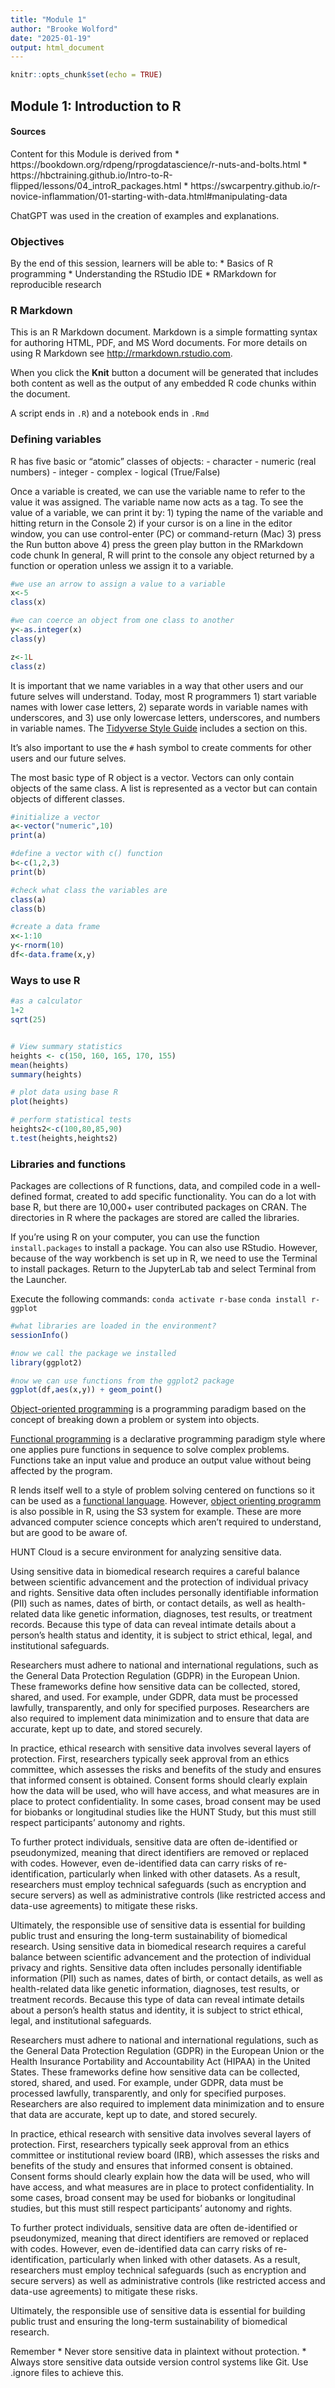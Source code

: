 ```yaml
---
title: "Module 1"
author: "Brooke Wolford"
date: "2025-01-19"
output: html_document
---
```


```r
knitr::opts_chunk$set(echo = TRUE)
```

## Module 1: Introduction to R

#### Sources
Content for this Module is derived from
* https://bookdown.org/rdpeng/rprogdatascience/r-nuts-and-bolts.html
* https://hbctraining.github.io/Intro-to-R-flipped/lessons/04_introR_packages.html
* https://swcarpentry.github.io/r-novice-inflammation/01-starting-with-data.html#manipulating-data

ChatGPT was used in the creation of examples and explanations.

### Objectives
By the end of this session, learners will be able to:
  * Basics of R programming
  * Understanding the RStudio IDE
  * RMarkdown for reproducible research

### R Markdown
This is an R Markdown document. Markdown is a simple formatting syntax for authoring HTML, PDF, and MS Word documents. For more details on using R Markdown see <http://rmarkdown.rstudio.com>.

When you click the **Knit** button a document will be generated that includes both content as well as the output of any embedded R code chunks within the document. 

A script ends in `.R`) and a notebook ends in `.Rmd`

### Defining variables
R has five basic or “atomic” classes of objects:
- character
- numeric (real numbers)
- integer
- complex
- logical (True/False)

Once a variable is created, we can use the variable name to refer to the value it was assigned. The variable name now acts as a tag. To see the value of a variable, we can print it by:
1) typing the name of the variable and hitting return in the Console
2) if your cursor is on a line in the editor window, you can use control-enter (PC) or command-return (Mac)
3) press the Run button above
4) press the green play button in the RMarkdown code chunk
In general, R will print to the console any object returned by a function or operation unless we assign it to a variable.

```r

#we use an arrow to assign a value to a variable
x<-5
class(x)

#we can coerce an object from one class to another
y<-as.integer(x)
class(y)

z<-1L
class(z)
```

It is important that we name variables in a way that other users and our future selves will understand. Today, most R programmers 1) start variable names with lower case letters, 2) separate words in variable names with underscores, and 3) use only lowercase letters, underscores, and numbers in variable names. The [Tidyverse Style Guide](https://style.tidyverse.org/syntax.html) includes a section on this.

It's also important to use the `#` hash symbol to create comments for other users and our future selves.

The most basic type of R object is a vector. Vectors can only contain objects of the same class. A list is represented as a vector but can contain objects of different classes.

```r

#initialize a vector
a<-vector("numeric",10)
print(a)

#define a vector with c() function
b<-c(1,2,3)
print(b)

#check what class the variables are
class(a)
class(b)

#create a data frame
x<-1:10
y<-rnorm(10)
df<-data.frame(x,y)

```



### Ways to use R
```r

#as a calculator
1+2
sqrt(25)


# View summary statistics
heights <- c(150, 160, 165, 170, 155)
mean(heights)
summary(heights)

# plot data using base R
plot(heights)

# perform statistical tests
heights2<-c(100,80,85,90)
t.test(heights,heights2)

```


### Libraries and functions
Packages are collections of R functions, data, and compiled code in a well-defined format, created to add specific functionality. You can do a lot with base R, but there are 10,000+ user contributed packages on CRAN. The directories in R where the packages are stored are called the libraries.

If you're using R on your computer, you can use the function `install.packages` to install a package. You can also use RStudio. However, because of the way workbench is set up in R, we need to use the Terminal to install packages. Return to the JupyterLab tab and select Terminal from the Launcher. 

Execute the following commands:
`conda activate r-base`
`conda install r-ggplot`

```r

#what libraries are loaded in the environment?
sessionInfo()

#now we call the package we installed
library(ggplot2)

#now we can use functions from the ggplot2 package
ggplot(df,aes(x,y)) + geom_point()

```

[Object-oriented programming](https://www.turing.com/kb/object-oriented-programming-help-the-developers-to-code-better) is a programming paradigm based on the concept of breaking down a problem or system into objects.

[Functional programming](https://www.turing.com/kb/introduction-to-functional-programming) is a declarative programming paradigm style where one applies pure functions in sequence to solve complex problems. Functions take an input value and produce an output value without being affected by the program.

R lends itself well to a style of problem solving centered on functions so it can be used as a [functional language](https://adv-r.hadley.nz/oo.html). However, [object orienting programm](https://adv-r.hadley.nz/oo.html) is also possible in R, using the S3 system for example. These are more advanced computer science concepts which aren't required to understand, but are good to be aware of.

HUNT Cloud is a secure environment for analyzing sensitive data.

Using sensitive data in biomedical research requires a careful balance between scientific advancement and the protection of individual privacy and rights. Sensitive data often includes personally identifiable information (PII) such as names, dates of birth, or contact details, as well as health-related data like genetic information, diagnoses, test results, or treatment records. Because this type of data can reveal intimate details about a person’s health status and identity, it is subject to strict ethical, legal, and institutional safeguards.

Researchers must adhere to national and international regulations, such as the General Data Protection Regulation (GDPR) in the European Union. These frameworks define how sensitive data can be collected, stored, shared, and used. For example, under GDPR, data must be processed lawfully, transparently, and only for specified purposes. Researchers are also required to implement data minimization and to ensure that data are accurate, kept up to date, and stored securely.

In practice, ethical research with sensitive data involves several layers of protection. First, researchers typically seek approval from an ethics committee, which assesses the risks and benefits of the study and ensures that informed consent is obtained. Consent forms should clearly explain how the data will be used, who will have access, and what measures are in place to protect confidentiality. In some cases, broad consent may be used for biobanks or longitudinal studies like the HUNT Study, but this must still respect participants’ autonomy and rights.

To further protect individuals, sensitive data are often de-identified or pseudonymized, meaning that direct identifiers are removed or replaced with codes. However, even de-identified data can carry risks of re-identification, particularly when linked with other datasets. As a result, researchers must employ technical safeguards (such as encryption and secure servers) as well as administrative controls (like restricted access and data-use agreements) to mitigate these risks.

Ultimately, the responsible use of sensitive data is essential for building public trust and ensuring the long-term sustainability of biomedical research. Using sensitive data in biomedical research requires a careful balance between scientific advancement and the protection of individual privacy and rights. Sensitive data often includes personally identifiable information (PII) such as names, dates of birth, or contact details, as well as health-related data like genetic information, diagnoses, test results, or treatment records. Because this type of data can reveal intimate details about a person’s health status and identity, it is subject to strict ethical, legal, and institutional safeguards.

Researchers must adhere to national and international regulations, such as the General Data Protection Regulation (GDPR) in the European Union or the Health Insurance Portability and Accountability Act (HIPAA) in the United States. These frameworks define how sensitive data can be collected, stored, shared, and used. For example, under GDPR, data must be processed lawfully, transparently, and only for specified purposes. Researchers are also required to implement data minimization and to ensure that data are accurate, kept up to date, and stored securely.

In practice, ethical research with sensitive data involves several layers of protection. First, researchers typically seek approval from an ethics committee or institutional review board (IRB), which assesses the risks and benefits of the study and ensures that informed consent is obtained. Consent forms should clearly explain how the data will be used, who will have access, and what measures are in place to protect confidentiality. In some cases, broad consent may be used for biobanks or longitudinal studies, but this must still respect participants’ autonomy and rights.

To further protect individuals, sensitive data are often de-identified or pseudonymized, meaning that direct identifiers are removed or replaced with codes. However, even de-identified data can carry risks of re-identification, particularly when linked with other datasets. As a result, researchers must employ technical safeguards (such as encryption and secure servers) as well as administrative controls (like restricted access and data-use agreements) to mitigate these risks.

Ultimately, the responsible use of sensitive data is essential for building public trust and ensuring the long-term sustainability of biomedical research.

Remember
* Never store sensitive data in plaintext without protection.
* Always store sensitive data outside version control systems like Git. Use .ignore files to achieve this.



